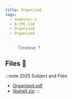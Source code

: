 ```yaml
---
title: Organized
tags:
  - Semester-1
  - B-CPE-110
  - Organized
  - Organized
---
```

> Timeline: ?


## Files 📂

:::note 2025 Subject and Files
- [Organized.pdf](https://github.com/Studio-17/Epitech-Subjects/raw/main/Semester-1/B-CPE-110/Organized/Organized/Organized.pdf)
- [libshell.zip](https://github.com/Studio-17/Epitech-Subjects/raw/main/Semester-1/B-CPE-110/Organized/Organized/libshell.zip)
:::

